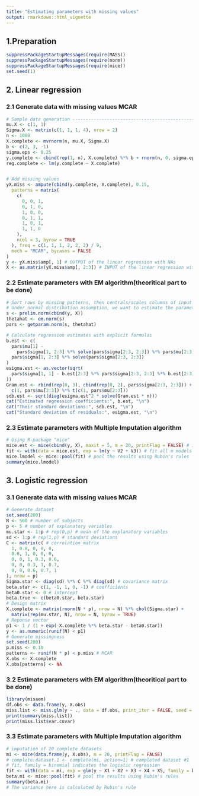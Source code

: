 ```yaml
---
title: "Estimating parameters with missing values"
output: rmarkdown::html_vignette
---
```


## 1.Preparation
```r
suppressPackageStartupMessages(require(MASS))
suppressPackageStartupMessages(require(norm))
suppressPackageStartupMessages(require(mice))
set.seed(1)
```

## 2. Linear regression
### 2.1 Generate data with missing values MCAR
```r
# Sample data generation -------------------------------------------------------
mu.X <- c(1, 1)
Sigma.X <- matrix(c(1, 1, 1, 4), nrow = 2)
n <- 1000
X.complete <- mvrnorm(n, mu.X, Sigma.X)
b <- c(2, 3, -1)
sigma.eps <- 0.25
y.complete <- cbind(rep(1, n), X.complete) %*% b + rnorm(n, 0, sigma.eps)
reg.complete <- lm(y.complete ~ X.complete)


# Add missing values
yX.miss <- ampute(cbind(y.complete, X.complete), 0.15,
  patterns = matrix(
    c(
      0, 0, 1,
      0, 1, 0,
      1, 0, 0,
      0, 1, 1,
      1, 0, 1,
      1, 1, 0
    ),
    ncol = 3, byrow = TRUE
  ), freq = c(1, 1, 1, 2, 2, 2) / 9,
  mech = "MCAR", bycases = FALSE
)
y <- yX.miss$amp[, 1] # OUTPUT of the linear regression with NAs
X <- as.matrix(yX.miss$amp[, 2:3]) # INPUT of the linear regression with NAs
```

### 2.2 Estimate parameters with EM algorithm(theoritical part to be done)
```r
# Sort rows by missing patterns, then centrals/scales columns of input
# Under normal distribution assumption, we want to estimate the parameters of this normal distribution by EM algorithm
s <- prelim.norm(cbind(y, X))
thetahat <- em.norm(s)
pars <- getparam.norm(s, thetahat)
```
```r
# Calculate regression estimates with explicit formulas
b.est <- c(
  pars$mu[1] -
    pars$sigma[1, 2:3] %*% solve(pars$sigma[2:3, 2:3]) %*% pars$mu[2:3],
  pars$sigma[1, 2:3] %*% solve(pars$sigma[2:3, 2:3])
)
esigma.est <- as.vector(sqrt(
  pars$sigma[1, 1] - b.est[2:3] %*% pars$sigma[2:3, 2:3] %*% b.est[2:3]
))
Gram.est <- rbind(rep(0, 3), cbind(rep(0, 2), pars$sigma[2:3, 2:3])) +
  c(1, pars$mu[2:3]) %*% t(c(1, pars$mu[2:3]))
sdb.est <- sqrt(diag(esigma.est^2 * solve(Gram.est * n)))
cat("Estimated regression coefficients:", b.est, "\n")
cat("Their standard deviations:", sdb.est, "\n")
cat("Standard deviation of residuals:", esigma.est, "\n")
```
### 2.3 Estimate parameters with Multiple Imputation algorithm

```r
# Using R-package "mice"
mice.est <- mice(cbind(y, X), maxit = 5, m = 20, printFlag = FALSE) # impute
fit <- with(data = mice.est, exp = lm(y ~ V2 + V3)) # fit all m models
mice.lmodel <- mice::pool(fit) # pool the results using Rubin's rules
summary(mice.lmodel)
```
## 3. Logistic regression
### 3.1 Generate data with missing values MCAR
```r
# Generate dataset
set.seed(200)
N <- 500 # number of subjects
p <- 5 # number of explanatory variables
mu.star <- 1:p # rep(0,p) # mean of the explanatory variables
sd <- 1:p # rep(1,p) # standard deviations
C <- matrix(c( # correlation matrix
  1, 0.8, 0, 0, 0,
  0.8, 1, 0, 0, 0,
  0, 0, 1, 0.3, 0.6,
  0, 0, 0.3, 1, 0.7,
  0, 0, 0.6, 0.7, 1
), nrow = p)
Sigma.star <- diag(sd) %*% C %*% diag(sd) # covariance matrix
beta.star <- c(1, -1, 1, 0, -1) # coefficients
beta0.star <- 0 # intercept
beta.true <- c(beta0.star, beta.star)
# Design matrix
X.complete <- matrix(rnorm(N * p), nrow = N) %*% chol(Sigma.star) +
  matrix(rep(mu.star, N), nrow = N, byrow = TRUE)
# Reponse vector
p1 <- 1 / (1 + exp(-X.complete %*% beta.star - beta0.star))
y <- as.numeric(runif(N) < p1)
# Generate missingness
set.seed(200)
p.miss <- 0.10
patterns <- runif(N * p) < p.miss # MCAR
X.obs <- X.complete
X.obs[patterns] <- NA
```

### 3.2 Estimate parameters with EM algorithm(theoritical part to be done)
```r
library(misaem)
df.obs <- data.frame(y, X.obs)
miss.list <- miss.glm(y ~ ., data = df.obs, print_iter = FALSE, seed = 100)
print(summary(miss.list))
print(miss.list$var.covar)
```

### 3.3 Estimate parameters with Multiple Imputation algorithm

```r
# imputation of 20 complete datasets
mi <- mice(data.frame(y, X.obs), m = 20, printFlag = FALSE)
# complete.dataset.1 <- complete(mi, action=1) # completed dataset #1
# fit, family = binomial indicates the logistic regression
fit <- with(data = mi, exp = glm(y ~ X1 + X2 + X3 + X4 + X5, family = binomial))
beta.mi <- mice::pool(fit) # pool the results using Rubin's rules
summary(beta.mi)
# The variance here is calculated by Rubin's rule
```




